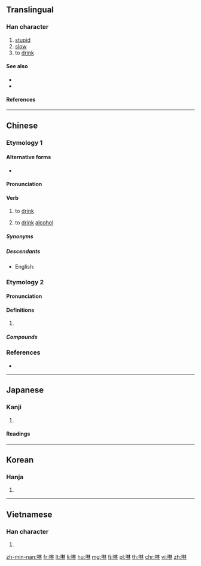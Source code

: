 {{character info/new}}
==Translingual==

===Han character===
{{Han char|rn=30|rad=口|as=08|sn=11|four=6409|canj=RDD|ids=⿰口林}}

# [[stupid]]
# [[slow]]
# to [[drink]]

====See also====
* {{l|mul|喝}}
* {{l|mul|飲}}

====References====
{{Han ref|kx=0195.030|dkj=03806|dj=0416.030|hdz=10637.070|uh=5549}}

----

==Chinese==
{{zh-forms}}

===Etymology 1===

====Alternative forms====
* {{zh-l|飲|tr=-}}

====Pronunciation====
{{zh-pron
|h=pfs=lîm
|mn=lim
|cat=v
}}

====Verb====
{{zh-verb}}

# {{lb|zh|Hokkien|Hakka}} to [[drink]]
#: {{zh-x|你 欲 啉 茶 抑是 咖啡？|Do you want to '''drink''' tea or coffee?|MN}}
# {{lb|zh|Hokkien}} to [[drink]] [[alcohol]]

=====Synonyms=====
{{zh-dial|喝}}

=====Descendants=====
* English: {{l|en|lim}}

===Etymology 2===

====Pronunciation====
{{zh-pron
|m=lín,lán,lèn
|c=lam4
|h=
|md=
|mn=
|w=
|mc=y
|oc=y
|cat=v
}}

====Definitions====
{{zh-hanzi}}

# {{rfdef|zh}}

=====Compounds=====
{{zh-der|卟啉|喹啉|噌啉|咕啉|嗎啉|咔啉}}

===References===
* {{thcwd|7042}}

----

==Japanese==

===Kanji===
{{ja-kanji|rs=口08}}

# {{defn|lang=ja|sort=口08}}

====Readings====
{{ja-readings|goon=[[らん]] (ran), [[りん]] (rin)|kanon=[[らん]] (ran), [[りん]] (rin)|kun=[[かまびすしい]] (kamabisushii), [[むさぼる]] (musaboru)}}

----

==Korean==

===Hanja===
{{ko-hanja|hangeul=람|rv=ram|mr=ram}}

# {{defn|lang=ko|sort=口08}}

----

==Vietnamese==

===Han character===
{{vi-hantu|[[lăm]], [[lằm]], [[lầm]], [[rắm]], [[rầm]], [[lảm]], [[lâm]], [[lẩm]], [[lùm]], [[rởm]], [[trăm]]|rs=口08}}

# {{defn|lang=vi|sort=口08}}

[[zh-min-nan:啉]]
[[fr:啉]]
[[lt:啉]]
[[li:啉]]
[[hu:啉]]
[[mg:啉]]
[[fj:啉]]
[[pl:啉]]
[[th:啉]]
[[chr:啉]]
[[vi:啉]]
[[zh:啉]]